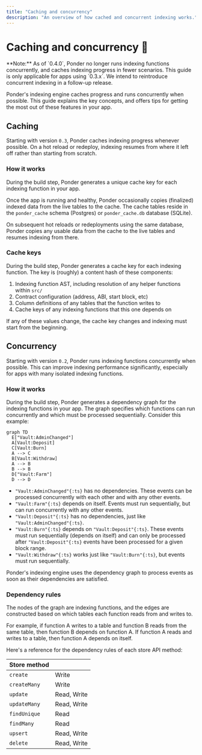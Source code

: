```yaml
---
title: "Caching and concurrency"
description: "An overview of how cached and concurrent indexing works."
---
```



# Caching and concurrency 🚧

<Callout type="error">
  **Note:** As of `0.4.0`, Ponder no longer runs indexing functions concurrently, and caches indexing progress in fewer scenarios. This guide is only applicable for apps using `0.3.x`. We intend to reintroduce concurrent indexing in a follow-up release.
</Callout>

Ponder's indexing engine caches progress and runs concurrently when possible. This guide explains the key concepts, and offers tips for getting the most out of these features in your app.

## Caching

Starting with version `0.3`, Ponder caches indexing progress whenever possible. On a hot reload or redeploy, indexing resumes from where it left off rather than starting from scratch.

### How it works

During the build step, Ponder generates a unique cache key for each indexing function in your app.

Once the app is running and healthy, Ponder occasionally copies (finalized) indexed data from the live tables to the cache. The cache tables reside in the `ponder_cache` schema (Postgres) or `ponder_cache.db` database (SQLite).

On subsequent hot reloads or redeployments using the same database, Ponder copies any usable data from the cache to the live tables and resumes indexing from there.

### Cache keys

During the build step, Ponder generates a cache key for each indexing function. The key is (roughly) a content hash of these components:

1. Indexing function AST, including resolution of any helper functions within `src/`
2. Contract configuration (address, ABI, start block, etc)
3. Column definitions of any tables that the function writes to
4. Cache keys of any indexing functions that this one depends on

If any of these values change, the cache key changes and indexing must start from the beginning.

## Concurrency

Starting with version `0.2`, Ponder runs indexing functions concurrently when possible. This can improve indexing performance significantly, especially for apps with many isolated indexing functions.

### How it works

During the build step, Ponder generates a dependency graph for the indexing functions in your app. The graph specifies which functions can run concurrently and which must be processed sequentially. Consider this example:

```mermaid
graph TD
  E["Vault:AdminChanged"]
  A[Vault:Deposit]
  C[Vault:Burn]
  A --> C
  B[Vault:Withdraw]
  A --> B
  B --> B
  D["Vault:Farm"]
  D --> D
```

- `"Vault:AdminChanged"{:ts}` has no dependencies. These events can be processed concurrently with each other and with any other events.
- `"Vault:Farm"{:ts}` depends on itself. Events must run sequentially, but can run concurrently with any other events.
- `"Vault:Deposit"{:ts}` has no dependencies, just like `"Vault:AdminChanged"{:ts}`.
- `"Vault:Burn"{:ts}` depends on `"Vault:Deposit"{:ts}`. These events must run sequentially (depends on itself) and can only be processed after `"Vault:Deposit"{:ts}` events have been processed for a given block range.
- `"Vault:Withdraw"{:ts}` works just like `"Vault:Burn"{:ts}`, but events must run sequentially.

Ponder's indexing engine uses the dependency graph to process events as soon as their dependencies are satisfied.

### Dependency rules

The nodes of the graph are indexing functions, and the edges are constructed based on which tables each function reads from and writes to.

For example, if function A writes to a table and function B reads from the same table, then function B depends on function A. If function A reads and writes to a table, then function A depends on itself.

Here's a reference for the dependency rules of each store API method:

| Store method |             |
| :----------- | :---------- |
| `create`     | Write       |
| `createMany` | Write       |
| `update`     | Read, Write |
| `updateMany` | Read, Write |
| `findUnique` | Read        |
| `findMany`   | Read        |
| `upsert`     | Read, Write |
| `delete`     | Read, Write |
